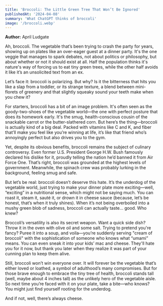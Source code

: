 ```yaml
---
title: 'Broccoli: The Little Green Tree That Won’t Be Ignored'
publishedAt: '2024-04-08'
summary: 'What ChatGPT thinks of broccoli'
image: '/broccoli.webp'
---
```


**Author:** April Ludgate

Ah, broccoli. The vegetable that’s been trying to crash the party for years, showing up on plates like an over-eager guest at a dinner party. It's the one veggie that manages to spark debates, not about politics or philosophy, but about whether or not it should exist at all. Half the population thinks it's nature's way of forcing us to eat tiny green trees, while the other half avoids it like it’s an unsolicited text from an ex.

Let’s face it: broccoli is polarizing. But why? Is it the bitterness that hits you like a slap from a toddler, or its strange texture, a blend between mini-florets of greenery and that slightly squeaky sound your teeth make when you chew it?

For starters, broccoli has a bit of an image problem. It's often seen as the goody-two-shoes of the vegetable world—the one with perfect posture that does its homework early. It's the smug, health-conscious cousin of the snackable carrot or the butter-slathered corn. But here’s the thing—broccoli is actually kind of a big deal. Packed with vitamins like C and K, and fiber that’ll make you feel like you’re winning at life, it’s like that friend who’s annoyingly perfect but also drives you to the gym.

Yet, despite its obvious benefits, broccoli remains the subject of culinary controversy. Even former U.S. President George H.W. Bush famously declared his dislike for it, proudly telling the nation he’d banned it from Air Force One. That’s right, broccoli was grounded at the highest levels of government. Meanwhile, the spinach crew was probably lurking in the background, feeling smug and safe.

But let’s be real: broccoli doesn’t deserve this hate. It’s the underdog of the vegetable world, just trying to make your dinner plate more exciting—well, “exciting” in a nutritional sense, which might not be saying much. You can roast it, steam it, sauté it, or drown it in cheese sauce (because, let’s be honest, that’s when it truly shines). When it’s not being overboiled into a mushy green blob of sadness, broccoli can actually taste… good. Who knew?

Broccoli’s versatility is also its secret weapon. Want a quick side dish? Throw it in the oven with olive oil and some salt. Trying to pretend you're fancy? Puree it into a soup, and voila—you’re suddenly serving "cream of broccoli" with the sophistication of someone who knows what “umami” means. You can even sneak it into your kids’ mac and cheese. They'll hate you for it now, but thank you later when they realize it was part of your cunning plan to keep them alive.

Still, broccoli won’t win everyone over. It will forever be the vegetable that’s either loved or loathed, a symbol of adulthood’s many compromises. But for those brave enough to embrace the tiny tree of health, broccoli stands tall (well, maybe about 4 inches tall) as the unlikely hero of the vegetable aisle. So next time you’re faced with it on your plate, take a bite—who knows? You might just find yourself rooting for the underdog.

And if not, well, there’s always cheese.
